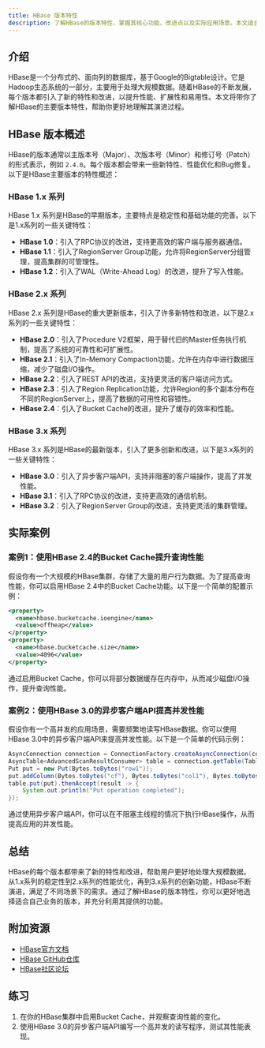 ```yaml
---
title: HBase 版本特性
description: 了解HBase的版本特性，掌握其核心功能、改进点以及实际应用场景。本文适合初学者，帮助你快速理解HBase版本演进中的重要变化。
---
```


## 介绍

HBase是一个分布式的、面向列的数据库，基于Google的Bigtable设计。它是Hadoop生态系统的一部分，主要用于处理大规模数据。随着HBase的不断发展，每个版本都引入了新的特性和改进，以提升性能、扩展性和易用性。本文将带你了解HBase的主要版本特性，帮助你更好地理解其演进过程。

## HBase 版本概述

HBase的版本通常以主版本号（Major）、次版本号（Minor）和修订号（Patch）的形式表示，例如 `2.4.0`。每个版本都会带来一些新特性、性能优化和Bug修复。以下是HBase主要版本的特性概述：

### HBase 1.x 系列

HBase 1.x 系列是HBase的早期版本，主要特点是稳定性和基础功能的完善。以下是1.x系列的一些关键特性：

- **HBase 1.0**：引入了RPC协议的改进，支持更高效的客户端与服务器通信。
- **HBase 1.1**：引入了RegionServer Group功能，允许将RegionServer分组管理，提高集群的可管理性。
- **HBase 1.2**：引入了WAL（Write-Ahead Log）的改进，提升了写入性能。

### HBase 2.x 系列

HBase 2.x 系列是HBase的重大更新版本，引入了许多新特性和改进，以下是2.x系列的一些关键特性：

- **HBase 2.0**：引入了Procedure V2框架，用于替代旧的Master任务执行机制，提高了系统的可靠性和可扩展性。
- **HBase 2.1**：引入了In-Memory Compaction功能，允许在内存中进行数据压缩，减少了磁盘I/O操作。
- **HBase 2.2**：引入了REST API的改进，支持更灵活的客户端访问方式。
- **HBase 2.3**：引入了Region Replication功能，允许Region的多个副本分布在不同的RegionServer上，提高了数据的可用性和容错性。
- **HBase 2.4**：引入了Bucket Cache的改进，提升了缓存的效率和性能。

### HBase 3.x 系列

HBase 3.x 系列是HBase的最新版本，引入了更多创新和改进，以下是3.x系列的一些关键特性：

- **HBase 3.0**：引入了异步客户端API，支持非阻塞的客户端操作，提高了并发性能。
- **HBase 3.1**：引入了RPC协议的改进，支持更高效的通信机制。
- **HBase 3.2**：引入了RegionServer Group的改进，支持更灵活的集群管理。

## 实际案例

### 案例1：使用HBase 2.4的Bucket Cache提升查询性能

假设你有一个大规模的HBase集群，存储了大量的用户行为数据。为了提高查询性能，你可以启用HBase 2.4中的Bucket Cache功能。以下是一个简单的配置示例：

```xml
<property>
  <name>hbase.bucketcache.ioengine</name>
  <value>offheap</value>
</property>
<property>
  <name>hbase.bucketcache.size</name>
  <value>4096</value>
</property>
```

通过启用Bucket Cache，你可以将部分数据缓存在内存中，从而减少磁盘I/O操作，提升查询性能。

### 案例2：使用HBase 3.0的异步客户端API提高并发性能

假设你有一个高并发的应用场景，需要频繁地读写HBase数据。你可以使用HBase 3.0中的异步客户端API来提高并发性能。以下是一个简单的代码示例：

```java
AsyncConnection connection = ConnectionFactory.createAsyncConnection(conf).get();
AsyncTable<AdvancedScanResultConsumer> table = connection.getTable(TableName.valueOf("my_table"));
Put put = new Put(Bytes.toBytes("row1"));
put.addColumn(Bytes.toBytes("cf"), Bytes.toBytes("col1"), Bytes.toBytes("value1"));
table.put(put).thenAccept(result -> {
    System.out.println("Put operation completed");
});
```

通过使用异步客户端API，你可以在不阻塞主线程的情况下执行HBase操作，从而提高应用的并发性能。

## 总结

HBase的每个版本都带来了新的特性和改进，帮助用户更好地处理大规模数据。从1.x系列的稳定性到2.x系列的性能优化，再到3.x系列的创新功能，HBase不断演进，满足了不同场景下的需求。通过了解HBase的版本特性，你可以更好地选择适合自己业务的版本，并充分利用其提供的功能。

## 附加资源

- [HBase官方文档](https://hbase.apache.org/)
- [HBase GitHub仓库](https://github.com/apache/hbase)
- [HBase社区论坛](https://hbase.apache.org/mail-lists.html)

## 练习

1. 在你的HBase集群中启用Bucket Cache，并观察查询性能的变化。
2. 使用HBase 3.0的异步客户端API编写一个高并发的读写程序，测试其性能表现。
